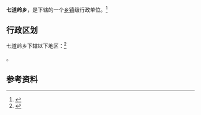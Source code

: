 {{中国乡级行政区|21/13/21/225/000}}

'''七道岭乡'''，是{{PRC admin/fullname|21/13/21/225/000|3}}下辖的一个[[乡镇|乡镇]]级行政单位。<ref>{{PRC admin/ref sgc|{{PRC admin/parent|21/13/21/225/000}}}}</ref>

== 行政区划 ==

七道岭乡下辖以下地区：<ref>{{PRC admin/ref sgc|21/13/21/225/000}}</ref>

{{PRC admin/children|21/13/21/225/000}}。

== 参考资料 ==

{{reflist}}

{{行政区划小作品}}
{{PRC admin/navcat|21/13/21/225/000}}